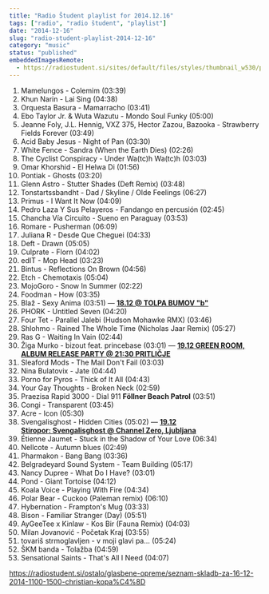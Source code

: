 ```yaml
---
title: "Radio Študent playlist for 2014.12.16"
tags: ["radio", "radio študent", "playlist"]
date: "2014-12-16"
slug: "radio-student-playlist-2014-12-16"
category: "music"
status: "published"
embeddedImagesRemote:
  - https://radiostudent.si/sites/default/files/styles/thumbnail_w530/public/slike/2014-12-16-glasbene-opreme-seznam-skladb-za-16.12.2014-11.00-15.00-christian-kopa%C4%8D-35604.jpg
---
```



1. Mamelungos - Colemim (03:39)
2. Khun Narin - Lai Sing (04:38)
3. Orquesta Basura - Mamarracho (03:41)
4. Ebo Taylor Jr. & Wuta Wazutu - Mondo Soul Funky (05:00)
5. Jeanne Foly, J.L. Hennig, VXZ 375, Hector Zazou, Bazooka - Strawberry Fields Forever (03:49)
6. Acid Baby Jesus - Night of Pan (03:30)
7. White Fence - Sandra (When the Earth Dies) (02:26)
8. The Cyclist Conspiracy - Under Wa(tc)h Wa(tc)h (03:03)
9. Omar Khorshid - El Helwa Di (01:56)
10. Pontiak - Ghosts (03:20)
11. Glenn Astro - Stutter Shades (Deft Remix) (03:48)
12. Tonstartssbandht - Dad / Skyline / Olde Feelings (06:27)
13. Primus - I Want It Now (04:09)
14. Pedro Laza Y Sus Pelayeros - Fandango en percusión (02:45)
15. Chancha Vía Circuito - Sueno en Paraguay (03:53)
16. Romare - Pusherman (06:09)
17. Juliana R - Desde Que Cheguei (04:33)
18. Deft - Drawn (05:05)
19. Culprate - Florn (04:02)
20. edIT - Mop Head (03:23)
21. Bintus - Reflections On Brown (04:56)
22. Etch - Chemotaxis (05:04)
23. MojoGoro - Snow In Summer (02:22)
24. Foodman - How (03:35)
25. Blaž - Sexy Anima (03:51) — [**18.12 @ TOLPA BUMOV "b"**](https://blazh.bandcamp.com/album/b)
26. PHORK - Untitled Seven (04:20)
27. Four Tet - Parallel Jalebi (Hudson Mohawke RMX) (03:46)
28. Shlohmo - Rained The Whole Time (Nicholas Jaar Remix) (05:27)
29. Ras G - Waiting In Vain (02:44)
30. Žiga Murko - bizout feat. princebase (03:01) — [**19.12 GREEN ROOM, ALBUM RELEASE PARTY @ 21:30 PRITLIČJE**](https://www.facebook.com/events/556870957747215/)
31. Sleaford Mods - The Mail Don't Fail (03:03)
32. Nina Bulatovix - Jate (04:44)
33. Porno for Pyros - Thick of It All (04:43)
34. Your Gay Thoughts - Broken Neck (02:59)
35. Praezisa Rapid 3000 - Dial 911 **Föllner Beach Patrol** (03:51)
36. Congi - Transparent (03:45)
37. Acre - Icon (05:30)
38. Svengalisghost - Hidden Cities (05:02) — [**19.12 Stiropor: Svengalisghost @ Channel Zero, Ljubljana**](https://www.facebook.com/events/571040146329847/)
39. Étienne Jaumet - Stuck in the Shadow of Your Love (06:34)
40. Nellcote - Autumn blues (02:49)
41. Pharmakon - Bang Bang (03:36)
42. Belgradeyard Sound System - Team Building (05:17)
43. Nancy Dupree - What Do I Have? (03:01)
44. Pond - Giant Tortoise (04:12)
45. Koala Voice - Playing With Fire (04:34)
46. Polar Bear - Cuckoo (Paleman remix) (06:10)
47. Hybernation - Frampton's Mug (03:33)
48. Bison - Familiar Stranger (Day) (05:51)
49. AyGeeTee x Kinlaw - Kos Bir (Fauna Remix) (04:03)
50. Milan Jovanović - Početak Kraj (03:55)
51. tovariš strmoglavljen - v moji glavi pa... (05:24)
52. ŠKM banda - Tolažba (04:59)
53. Sensational Saints - That's All I Need (04:07)

<https://radiostudent.si/ostalo/glasbene-opreme/seznam-skladb-za-16-12-2014-1100-1500-christian-kopa%C4%8D>

<div
  style={{
    gridArea: "1/1",
    position: "relative",
    placeItems: "center",
    display: "grid",
  }}
>
  <GatsbyImage
    style={{ marginTop: "2em" }}
    imgStyle={{ border: "3px dotted tomato" }}
    alt=""
    image={getImage(props.remoteImages[0])}
  />
</div>
